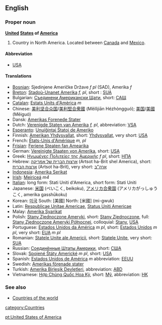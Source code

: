 ==English==
===Proper noun===
'''[[United]] [[State]]s of [[America]]'''

# Country in North America. Located between [[Canada]] and [[Mexico]].

====Abbreviation====
*[[USA]]

====Translations====
*[[Bosnian]]: Sjedinjene Američke Države ''f pl'' (SAD), Amerika ''f''
*[[Breton]]: [[Stadoù-Unanet Amerika]] ''f, pl'', short : [[SUA]]
*Bulgarian: [[Съединени Американски Щати]], short: [[САЩ]]
*[[Catalan]]: [[Estats Units d'Amèrica]] ''m''
*Chinese: [[美利坚合众国]]/[[美利堅合衆國]] (Měilìjiān Hézhòngguó); [[美国]]/[[美國]] (Měiguó)
*Dansk: [[Amerikas Forenede Stater]]
*Dutch: [[Verenigde Staten van Amerika]] ''f, pl'', abbreviation: [[VSA]]
*[[Esperanto]]: [[Unuiĝintaj Ŝtatoj de Ameriko]]
*Finnish: [[Amerikan Yhdysvallat]], short: [[Yhdysvallat]], very short: [[USA]]
*French: [[États-Unis d'Amérique]] ''m, pl''
*[[Frisian]]: [[Feriene Steaten fan Amearika]]
*German: [[Vereinigte Staaten von Amerika]], short: [[USA]]
*Greek: [[Ηνωμένες Πολιτείες της Αμερικής]] ''f pl'', short: [[ΗΠΑ]]
*Hebrew: [[ארצות הברית של אמריקה]] (Artsot ha-Brit shel America),  short: [[ארצות הברית]] (Artsot ha-Brit), very short: [[ארה"ב]]
*[[Indonesia]]: [[Amerika Serikat]]
*[[Irish]]: [[Meiriceá]] ''m4''
*[[Italian]]: long form: Stati Uniti d'America, short form: Stati Uniti
*Japanese: [[米国]] (べいこく, beikoku), [[アメリカ合衆国]] (アメリカがっしゅうこく, amerika gasshūkoku)
*Korean: [[미국]] South: [美國] North: [米國] (mi-gwuk)
*Latin: [[Respublicae Unitae Americae]], [[Status Uniti Americae]]
*Malay: [[Amerika Syarikat]]
*Polish: [[Stany Zjednoczone Ameryki]], short: [[Stany Zjednoczone]], full: [[Stany Zjednoczone Ameryki Północnej]], colloquial: [[Stany]], [[USA]]
*Portuguese: [[Estados Unidos da América]] ''m pl'', short: [[Estados Unidos]] ''m pl'', very short: [[EUA]] ''m pl''
*Romanian: [[Statele Unite ale Americii]], short: [[Statele Unite]], very short: [[SUA]]
*Russian: [[Соединённые Штаты Америки]], short: [[США]]
*Slovak: [[Spojené Štáty Americké]] ''m pl'', short: [[USA]]
*Spanish: [[Estados Unidos de América]] ''m'' abbreviation: [[EEUU]]
*Swedish: [[Amerikas förenade stater]]
*Turkish: [[Amerika Birleşik Devletleri]], abbreviation: [[ABD]]
*Vietnamese: [[Hợp Chủng Quốc Hoa Kỳ]], short: [[Mỹ]], abbreviation: [[HK]]

===See also===
*[[Countries of the world]]

[[category:Countries]]

[[pt:United States of America]]